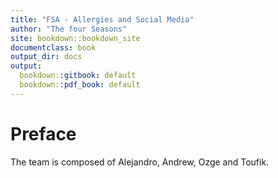 ```yaml
---
title: "FSA - Allergies and Social Media"
author: "The four Seasons"
site: bookdown::bookdown_site
documentclass: book
output_dir: docs
output:
  bookdown::gitbook: default
  bookdown::pdf_book: default
---
```


# Preface {-}
The team is composed of Alejandro, Andrew, Ozge and Toufik.

